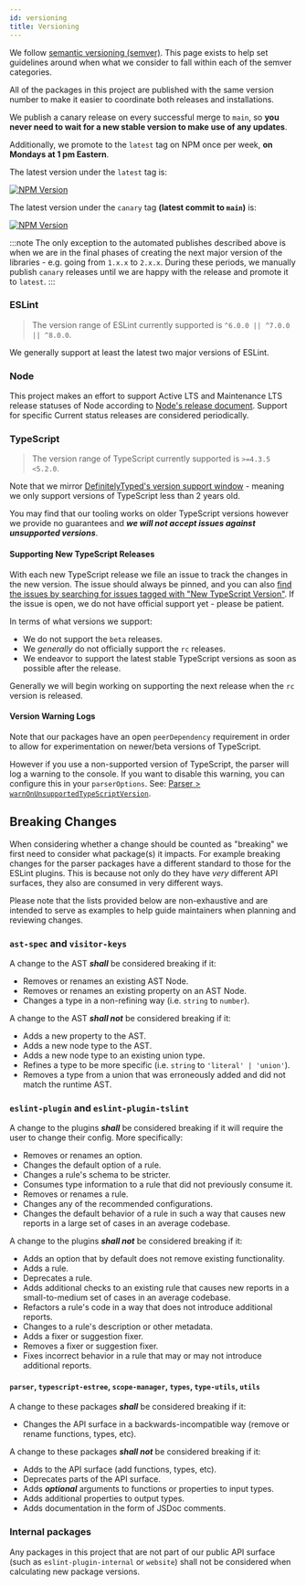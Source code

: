 ```yaml
---
id: versioning
title: Versioning
---
```


We follow [semantic versioning (semver)](https://semver.org).
This page exists to help set guidelines around when what we consider to fall within each of the semver categories.

All of the packages in this project are published with the same version number to make it easier to coordinate both releases and installations.

We publish a canary release on every successful merge to `main`, so **you never need to wait for a new stable version to make use of any updates**.

Additionally, we promote to the `latest` tag on NPM once per week, **on Mondays at 1 pm Eastern**.

The latest version under the `latest` tag is:

<a href="https://www.npmjs.com/package/@typescript-eslint/parser">
  <img
    src="https://img.shields.io/npm/v/@typescript-eslint/parser/latest.svg?style=flat-square"
    alt="NPM Version"
  />
</a>

The latest version under the `canary` tag **(latest commit to `main`)** is:

<a href="https://www.npmjs.com/package/@typescript-eslint/parser">
  <img
    src="https://img.shields.io/npm/v/@typescript-eslint/parser/canary.svg?style=flat-square"
    alt="NPM Version"
  />
</a>

:::note
The only exception to the automated publishes described above is when we are in the final phases of creating the next major version of the libraries - e.g. going from `1.x.x` to `2.x.x`.
During these periods, we manually publish `canary` releases until we are happy with the release and promote it to `latest`.
:::

### ESLint

> The version range of ESLint currently supported is `^6.0.0 || ^7.0.0 || ^8.0.0`.

We generally support at least the latest two major versions of ESLint.

### Node

This project makes an effort to support Active LTS and Maintenance LTS release statuses of Node according to [Node's release document](https://nodejs.org/en/about/releases).
Support for specific Current status releases are considered periodically.

### TypeScript

> The version range of TypeScript currently supported is `>=4.3.5 <5.2.0`.

Note that we mirror [DefinitelyTyped's version support window](https://github.com/DefinitelyTyped/DefinitelyTyped/#support-window) - meaning we only support versions of TypeScript less than 2 years old.

You may find that our tooling works on older TypeScript versions however we provide no guarantees and **_we will not accept issues against unsupported versions_**.

#### Supporting New TypeScript Releases

With each new TypeScript release we file an issue to track the changes in the new version. The issue should always be pinned, and you can also [find the issues by searching for issues tagged with "New TypeScript Version"](https://github.com/typescript-eslint/typescript-eslint/issues?q=is%3Aissue+label%3A%22New+TypeScript+Version%22+sort%3Acreated-desc). If the issue is open, we do not have official support yet - please be patient.

In terms of what versions we support:

- We do not support the `beta` releases.
- We _generally_ do not officially support the `rc` releases.
- We endeavor to support the latest stable TypeScript versions as soon as possible after the release.

Generally we will begin working on supporting the next release when the `rc` version is released.

#### Version Warning Logs

Note that our packages have an open `peerDependency` requirement in order to allow for experimentation on newer/beta versions of TypeScript.

However if you use a non-supported version of TypeScript, the parser will log a warning to the console.
If you want to disable this warning, you can configure this in your `parserOptions`.
See: [Parser > `warnOnUnsupportedTypeScriptVersion`](../packages/Parser.mdx#warnonunsupportedtypescriptversion).

## Breaking Changes

When considering whether a change should be counted as "breaking" we first need to consider what package(s) it impacts. For example breaking changes for the parser packages have a different standard to those for the ESLint plugins. This is because not only do they have _very_ different API surfaces, they also are consumed in very different ways.

Please note that the lists provided below are non-exhaustive and are intended to serve as examples to help guide maintainers when planning and reviewing changes.

### `ast-spec` and `visitor-keys`

A change to the AST **_shall_** be considered breaking if it:

- Removes or renames an existing AST Node.
- Removes or renames an existing property on an AST Node.
- Changes a type in a non-refining way (i.e. `string` to `number`).

A change to the AST **_shall not_** be considered breaking if it:

- Adds a new property to the AST.
- Adds a new node type to the AST.
- Adds a new node type to an existing union type.
- Refines a type to be more specific (i.e. `string` to `'literal' | 'union'`).
- Removes a type from a union that was erroneously added and did not match the runtime AST.

### `eslint-plugin` and `eslint-plugin-tslint`

A change to the plugins **_shall_** be considered breaking if it will require the user to change their config. More specifically:

- Removes or renames an option.
- Changes the default option of a rule.
- Changes a rule's schema to be stricter.
- Consumes type information to a rule that did not previously consume it.
- Removes or renames a rule.
- Changes any of the recommended configurations.
- Changes the default behavior of a rule in such a way that causes new reports in a large set of cases in an average codebase.

A change to the plugins **_shall not_** be considered breaking if it:

- Adds an option that by default does not remove existing functionality.
- Adds a rule.
- Deprecates a rule.
- Adds additional checks to an existing rule that causes new reports in a small-to-medium set of cases in an average codebase.
- Refactors a rule's code in a way that does not introduce additional reports.
- Changes to a rule's description or other metadata.
- Adds a fixer or suggestion fixer.
- Removes a fixer or suggestion fixer.
- Fixes incorrect behavior in a rule that may or may not introduce additional reports.

#### `parser`, `typescript-estree`, `scope-manager`, `types`, `type-utils`, `utils`

A change to these packages **_shall_** be considered breaking if it:

- Changes the API surface in a backwards-incompatible way (remove or rename functions, types, etc).

A change to these packages **_shall not_** be considered breaking if it:

- Adds to the API surface (add functions, types, etc).
- Deprecates parts of the API surface.
- Adds **_optional_** arguments to functions or properties to input types.
- Adds additional properties to output types.
- Adds documentation in the form of JSDoc comments.

### Internal packages

Any packages in this project that are not part of our public API surface (such as `eslint-plugin-internal` or `website`) shall not be considered when calculating new package versions.
